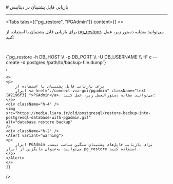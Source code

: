 

<Layout>
<Head>
<title>مستندات بازیابی فایل پشتیبان در PostgreSQL - لیارا</title>
<meta property="og:title" content="مستندات خدمات رایانش ابری لیارا" />
<meta property="og:description" content="مستندات قدم به قدم بازیابی فایل پشتیبان از دیتابیس PostgreSQL"  />
<meta property="og:image" content="https://media.liara.ir/logos/liara-poster.jpg" />
</Head>
# بازیابی فایل پشتیبان در دیتابیس
<hr className="mb-2" />


<Tabs 
    tabs={["pg_restore", "PGAdmin"]} 
    content={[
    <>
    <p>
        برای بازیابی فایل پشتیبان با استفاده از
        <a href="https://www.postgresql.org/docs/current/app-pgrestore.html" className="text-[#2196f3] ">pg_restore</a>، می‌توانید مشابه دستور زیر، عمل کنید:
    </p>    
    <div className="h-2" />
<div dir='ltr'>
    <Highlight className="bash">
        {`pg_restore -h DB_HOST \\
             -p DB_PORT \\
             -U DB_USERNAME \\
             -F c --create -d postgres /path/to/backup-file.dump`}
    </Highlight>
</div>
        <Asciinema id="postgresql-restore" />
    </>, 

    <>
    <p>
        برای بازیابی فایل پشتیبان با استفاده از
        ابزار <a href="./connect-via-gui/pgadmin" className="text-[#2196f3] ">PGAdmin</a>، می‌توانید مشابه دستورالعمل زیر، عمل کنید:
    </p> 
    <div className="h-4" />
    <img
    src="https://media.liara.ir/old/postgresql/restore-backup-into-postgresql-database-with-pgadmin.gif"
    alt="database restore backup"
    />
    <div className="h-2" />
    <Alert variant="warning">
    <p>
        ابزار PGAdmin برای بازیابی فایل‌های پشتیبان سنگین مناسب نیست. می‌توانید به‌عنوان جایگزین از ابزار pg_restore استفاده کنید.
    </p>
    </Alert>
    </>          
    ]} 
/>

<div className="h-2" />

<div className="h-2" />

</Layout>